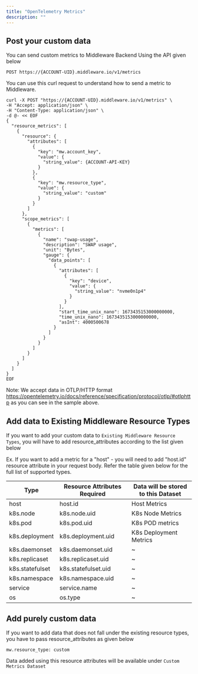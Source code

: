```yaml
---
title: "OpenTelemetry Metrics"
description: ""
---
```



## Post your custom data
You can send custom metrics to Middleware Backend Using the API given below

`
POST https://{ACCOUNT-UID}.middleware.io/v1/metrics
`

You can use this curl request to understand how to send a metric to Middleware.

```
curl -X POST "https://{ACCOUNT-UID}.middleware.io/v1/metrics" \
-H "Accept: application/json" \
-H "Content-Type: application/json" \
-d @- << EOF
{
  "resource_metrics": [
    {
      "resource": {
        "attributes": [
          {
            "key": "mw.account_key",
            "value": {
              "string_value": {ACCOUNT-API-KEY}
            }
          },
          {
            "key": "mw.resource_type",
            "value": {
              "string_value": "custom"
            }
          }
        ]
      },
      "scope_metrics": [
        {
          "metrics": [
            {
              "name": "swap-usage",
              "description": "SWAP usage",
              "unit": "Bytes",
              "gauge": {
                "data_points": [
                  {
                    "attributes": [
                      {
                        "key": "device",
                        "value": {
                          "string_value": "nvme0n1p4"
                        }
                      }
                    ],
                    "start_time_unix_nano": 1673435153000000000,
                    "time_unix_nano": 1673435153000000000,
                    "asInt": 4000500678
                  }
                ]
              }
            }
          ]
        }
      ]
    }
  ]
}
EOF
```

Note:
We accept data in OTLP/HTTP format
https://opentelemetry.io/docs/reference/specification/protocol/otlp/#otlphttp
as you can see in the sample above.


## Add data to Existing Middleware Resource Types
If you want to add your custom data to `Existing Middleware Resource Types`, you will have to add resource_attributes according to the list given below

Ex. If you want to add a metric for a "host" - you will need to add "host.id" resource attribute in your request body. Refer the table given below for the full list of supported types. 

| Type | Resource Attributes Required | Data will be stored to this Dataset |
|------ |----------| ----- |
| host | host.id | Host Metrics |
| k8s.node | k8s.node.uid | K8s Node Metrics | 
| k8s.pod | k8s.pod.uid | K8s POD metrics |
| k8s.deployment | k8s.deployment.uid | K8s Deployment Metrics |
| k8s.daemonset | k8s.daemonset.uid | ~ |
| k8s.replicaset | k8s.replicaset.uid | ~ |
| k8s.statefulset | k8s.statefulset.uid | ~ |
| k8s.namespace | k8s.namespace.uid | ~ |
| service | service.name | ~ |
| os | os.type | ~ |



## Add purely custom data
If you want to add data that does not fall under the existing resource types, you have to pass resource_attributes as given below

```
mw.resource_type: custom
```

Data added using this resource attributes will be available under 
`Custom Metrics Dataset`

